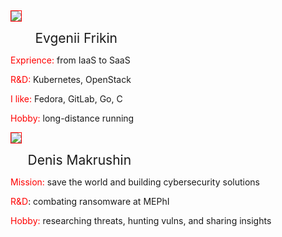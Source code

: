 ## {background-image="themes/topic.jpg"}

:::: {layout="[ 6, 45, 50 ]" layout-align="center}

::::: {#zero-column}

:::::

::::: {#first-column}

:::::: {.custom-smaller}

![](/src/images/efrikin.jpg){style="border:1px solid red;"}

&nbsp;&nbsp;&nbsp;&nbsp;&nbsp;&nbsp;&nbsp;&nbsp;&nbsp;
[Evgenii Frikin]{style="font-size:1.5em;"}

[Exprience:]{style="color:red;"} from IaaS to SaaS

[R&D:]{style="color:red;"} Kubernetes, OpenStack

[I like:]{style="color:red;"} Fedora, GitLab, Go, C

[Hobby:]{style="color:red;"} long-distance running

::::::
:::::

::::: {#second-column}

:::::: {.custom-smaller}

![](/src/images/dmakrushin.jpg){style="border:1px solid red;"}

&nbsp;&nbsp;&nbsp;&nbsp;&nbsp;&nbsp;
[Denis Makrushin]{style="font-size:1.5em;"}

[Mission:]{style="color:red;"} save the world and building cybersecurity solutions

[R&D]{style="color:red;"}: combating ransomware at MEPhI

[Hobby:]{style="color:red;"} researching threats, hunting vulns, and sharing insights

::::::
:::::
::::

